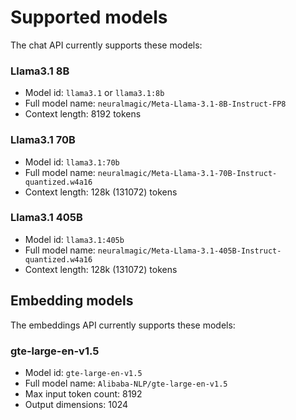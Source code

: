 # Supported models

The chat API currently supports these models:

### Llama3.1 8B
- Model id: `llama3.1` or `llama3.1:8b`
- Full model name: `neuralmagic/Meta-Llama-3.1-8B-Instruct-FP8`
- Context length: 8192 tokens

### Llama3.1 70B
- Model id: `llama3.1:70b`
- Full model name: `neuralmagic/Meta-Llama-3.1-70B-Instruct-quantized.w4a16`
- Context length: 128k (131072) tokens

### Llama3.1 405B
- Model id: `llama3.1:405b`
- Full model name: `neuralmagic/Meta-Llama-3.1-405B-Instruct-quantized.w4a16`
- Context length: 128k (131072) tokens


## Embedding models

The embeddings API currently supports these models:

### gte-large-en-v1.5
- Model id: `gte-large-en-v1.5`
- Full model name: `Alibaba-NLP/gte-large-en-v1.5`
- Max input token count: 8192
- Output dimensions: 1024
